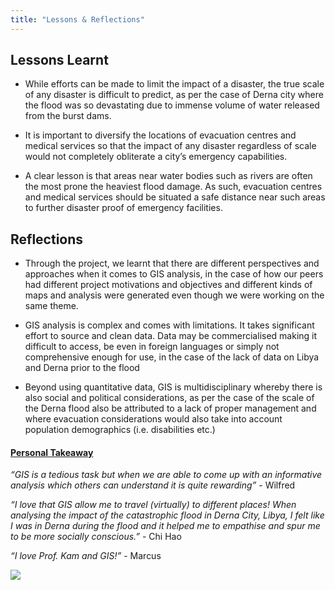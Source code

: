 ```yaml
---
title: "Lessons & Reflections"
---
```

## Lessons Learnt

- While efforts can be made to limit the impact of a disaster, the true scale of any disaster is difficult to predict, as per the case of Derna city where the flood was so devastating due to immense volume of water released from the burst dams.

- It is important to diversify the locations of evacuation centres and medical services so that the impact of any disaster regardless of scale would not completely obliterate a city's emergency capabilities.

- A clear lesson is that areas near water bodies such as rivers are often the most prone the heaviest flood damage. As such, evacuation centres and medical services should be situated a safe distance near such areas to further disaster proof of emergency facilities.

## Reflections

- Through the project, we learnt that there are different perspectives and approaches when it comes to GIS analysis, in the case of how our peers had different project motivations and objectives and different kinds of maps and analysis were generated even though we were working on the same theme. 

- GIS analysis is complex and comes with limitations. It takes significant effort to source and clean data. Data may be commercialised making it difficult to access, be even in foreign languages or simply not comprehensive enough for use, in the case of the lack of data on Libya and Derna prior to the flood

- Beyond using quantitative data, GIS is multidisciplinary whereby there is also social and political considerations, as per the case of the scale of the Derna flood also be attributed to a lack of proper management and where evacuation considerations would also take into account population demographics (i.e. disabilities etc.)

#### <ins>Personal Takeaway</ins>

*"GIS is a tedious task but when we are able to come up with an informative analysis which others can understand it is quite rewarding"* - Wilfred

*"I love that GIS allow me to travel (virtually) to different places! When analysing the impact of the catastrophic flood in Derna City, Libya, I felt like I was in Derna during the flood and it helped me to empathise and spur me to be more socially conscious."* - Chi Hao

*"I love Prof. Kam and GIS!"* - Marcus

![](pictures/prof_happy_with_poster.jpg)